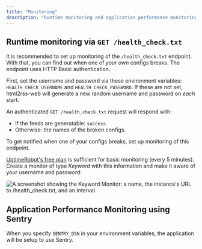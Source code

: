 ```yaml
---
title: "Monitoring"
description: "Runtime monitoring and application performance monitoring for html2rss-web."
---
```


## Runtime monitoring via `GET /health_check.txt`

It is recommended to set up monitoring of the `/health_check.txt` endpoint. With that, you can find out when one of _your own_ configs breaks. The endpoint uses HTTP Basic authentication.

First, set the username and password via these environment variables: `HEALTH_CHECK_USERNAME` and `HEALTH_CHECK_PASSWORD`. If these are not set, html2rss-web will generate a new random username and password on _each_ start.

An authenticated `GET /health_check.txt` request will respond with:

- If the feeds are generatable: `success`.
- Otherwise: the names of the broken configs.

To get notified when one of your configs breaks, set up monitoring of this endpoint.

[UptimeRobot's free plan](https://uptimerobot.com/) is sufficient for basic monitoring (every 5 minutes).
Create a monitor of type _Keyword_ with this information and make it aware of your username and password:

![A screenshot showing the Keyword Monitor: a name, the instance's URL to /health_check.txt, and an interval.](/assets/images/uptimerobot_monitor.jpg)

## Application Performance Monitoring using Sentry

When you specify `SENTRY_DSN` in your environment variables, the application will be setup to use Sentry.
